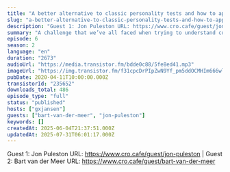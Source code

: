 ```yaml
---
title: "A better alternative to classic personality tests and how to apply them to commerce"
slug: "a-better-alternative-to-classic-personality-tests-and-how-to-apply-them-to-commerce"
description: "Guest 1: Jon Puleston URL: https://www.cro.cafe/guest/jon-puleston | Guest 2: Bart van der Meer URL: https://www.cro.cafe/guest/bart-van-der-meer"
summary: "A challenge that we’ve all faced when trying to understand customer behavior is that the data just isn’t quite there yet and it’s also a challenge to make it viable for commercial use. But - since you’re listening to this podcast - you are probably very much aware that insights into purchasing behaviour is key to your success. This is where Jon Puleston comes in. He is the Vice President of Innovation at the data insights and consulting company, Kantar and he is a multi-award winning market researcher known worldwide for his thought leadership and new perspectives on the way in which we conduct user and product research. My co-host Bart van der Meer and I spoke with Jon at the beginning of February at a conference and we spoke about his recent paper on developing a more robust measurement tool that can provide a clear picture of human decision making at scale, as well as the techniques he learned along the way that can be applied in the wider world of research. So this is the audio recording of that live session, if you want you can also view the live video recording of my talk with John when you head over to cro.cafe/youtube."
episode: 6
season: 2
language: "en"
duration: "2673"
audioUrl: "https://media.transistor.fm/bdde0c88/5fe8ed41.mp3"
imageUrl: "https://img.transistor.fm/f31cpcDrPIpZwN9Yf_pm5ddOCMHIm666wl0Bv8-a_Vc/rs:fill:0:0:1/w:1400/h:1400/q:60/mb:500000/aHR0cHM6Ly9pbWct/dXBsb2FkLXByb2R1/Y3Rpb24udHJhbnNp/c3Rvci5mbS9hNWI4/ZTRmMjdiZTEwZWY0/YTFmZGVmNmNlYTc4/YTdmZC5qcGVn.webp"
pubDate: 2020-04-11T10:00:00.000Z
transistorId: "235652"
downloads_total: 486
episode_type: "full"
status: "published"
hosts: ["gxjansen"]
guests: ["bart-van-der-meer", "jon-puleston"]
keywords: []
createdAt: 2025-06-04T21:37:51.000Z
updatedAt: 2025-07-31T06:01:17.000Z
---
```


Guest 1: Jon Puleston URL: https://www.cro.cafe/guest/jon-puleston | Guest 2: Bart van der Meer URL: https://www.cro.cafe/guest/bart-van-der-meer
